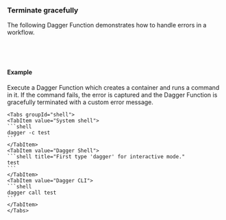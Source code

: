 ### Terminate gracefully

The following Dagger Function demonstrates how to handle errors in a workflow.


<Tabs groupId="language" queryString="sdk">
<TabItem value="go" label="Go">

```go file=../../../cookbook/snippets/handle-errors/go/main.go
```

</TabItem>
<TabItem value="python" label="Python">

```python file=../../../cookbook/snippets/handle-errors/python/main.py
```

</TabItem>
<TabItem value="typescript" label="TypeScript">

```typescript file=../../../cookbook/snippets/handle-errors/typescript/index.ts
```

</TabItem>
<TabItem value="php" label="PHP">

```php file=../../../cookbook/snippets/handle-errors/php/src/MyModule.php
```

</TabItem>
</Tabs>

#### Example

Execute a Dagger Function which creates a container and runs a command in it. If the command fails, the error is captured and the Dagger Function is gracefully terminated with a custom error message.

    <Tabs groupId="shell">
    <TabItem value="System shell">
    ```shell
    dagger -c test
    ```
    </TabItem>
    <TabItem value="Dagger Shell">
    ```shell title="First type 'dagger' for interactive mode."
    test
    ```
    </TabItem>
    <TabItem value="Dagger CLI">
    ```shell
    dagger call test
    ```
    </TabItem>
    </Tabs>
